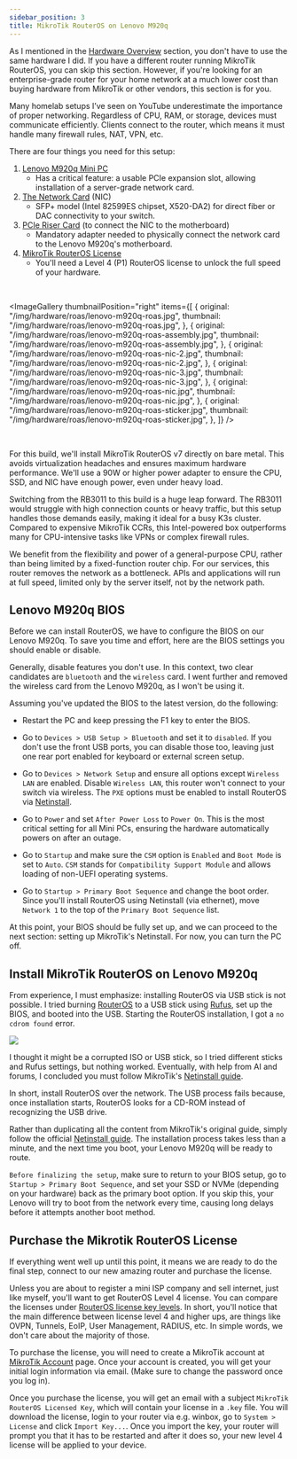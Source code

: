```yaml
---
sidebar_position: 3
title: MikroTik RouterOS on Lenovo M920q
---
```


As I mentioned in the [Hardware Overview](../../hardware-raspberry-pi-setup/hardware.mdx) section, you don't have to use the same hardware I did. If you have a different router running MikroTik RouterOS, you can skip this section. However, if you're looking for an enterprise-grade router for your home network at a much lower cost than buying hardware from MikroTik or other vendors, this section is for you.

Many homelab setups I’ve seen on YouTube underestimate the importance of proper networking. Regardless of CPU, RAM, or storage, devices must communicate efficiently. Clients connect to the router, which means it must handle many firewall rules, NAT, VPN, etc.

There are four things you need for this setup:

1. [Lenovo M920q Mini PC](https://www.ebay.com/sch/i.html?_nkw=Lenovo+M920Q&_sacat=0&_from=R40&_trksid=p2332490.m570.l1313)
   - Has a critical feature: a usable PCIe expansion slot, allowing installation of a server-grade network card.
2. [The Network Card](https://www.aliexpress.com/item/1005005920672631.html?spm=a2g0o.order_list.order_list_main.11.329f180254cPlG) (NIC)
   - SFP+ model (Intel 82599ES chipset, X520-DA2) for direct fiber or DAC connectivity to your switch.
3. [PCIe Riser Card](https://www.aliexpress.com/item/1005007593015885.html?spm=a2g0o.order_list.order_list_main.5.329f180254cPlG) (to connect the NIC to the motherboard)
   - Mandatory adapter needed to physically connect the network card to the Lenovo M920q's motherboard.
4. [MikroTik RouterOS License](https://help.mikrotik.com/docs/spaces/ROS/pages/328149/RouterOS+license+keys)
   - You'll need a Level 4 (P1) RouterOS license to unlock the full speed of your hardware.

<br />


<ImageGallery
  thumbnailPosition="right"
  items={[
    {
      original: "/img/hardware/roas/lenovo-m920q-roas.jpg",
      thumbnail: "/img/hardware/roas/lenovo-m920q-roas.jpg",
    },
    {
      original: "/img/hardware/roas/lenovo-m920q-roas-assembly.jpg",
      thumbnail: "/img/hardware/roas/lenovo-m920q-roas-assembly.jpg",
    },
    {
      original: "/img/hardware/roas/lenovo-m920q-roas-nic-2.jpg",
      thumbnail: "/img/hardware/roas/lenovo-m920q-roas-nic-2.jpg",
    },
    {
      original: "/img/hardware/roas/lenovo-m920q-roas-nic-3.jpg",
      thumbnail: "/img/hardware/roas/lenovo-m920q-roas-nic-3.jpg",
    },
    {
      original: "/img/hardware/roas/lenovo-m920q-roas-nic.jpg",
      thumbnail: "/img/hardware/roas/lenovo-m920q-roas-nic.jpg",
    },
    {
      original: "/img/hardware/roas/lenovo-m920q-roas-sticker.jpg",
      thumbnail: "/img/hardware/roas/lenovo-m920q-roas-sticker.jpg",
    },
  ]}
/>

<br />

For this build, we'll install MikroTik RouterOS v7 directly on bare metal. This avoids virtualization headaches and ensures maximum hardware performance. We'll use a 90W or higher power adapter to ensure the CPU, SSD, and NIC have enough power, even under heavy load.

Switching from the RB3011 to this build is a huge leap forward. The RB3011 would struggle with high connection counts or heavy traffic, but this setup handles those demands easily, making it ideal for a busy K3s cluster. Compared to expensive MikroTik CCRs, this Intel-powered box outperforms many for CPU-intensive tasks like VPNs or complex firewall rules.

We benefit from the flexibility and power of a general-purpose CPU, rather than being limited by a fixed-function router chip. For our services, this router removes the network as a bottleneck. APIs and applications will run at full speed, limited only by the server itself, not by the network path.

## Lenovo M920q BIOS

Before we can install RouterOS, we have to configure the BIOS on our Lenovo M920q. To save you time and effort, here are the BIOS settings you should enable or disable.

Generally, disable features you don't use. In this context, two clear candidates are `bluetooth` and the `wireless` card. I went further and removed the wireless card from the Lenovo M920q, as I won't be using it.

Assuming you've updated the BIOS to the latest version, do the following:

- Restart the PC and keep pressing the F1 key to enter the BIOS.

- Go to `Devices > USB Setup > Bluetooth` and set it to `disabled`. If you don't use the front USB ports, you can disable those too, leaving just one rear port enabled for keyboard or external screen setup.

- Go to `Devices > Network Setup` and ensure all options except `Wireless LAN` are enabled. Disable `Wireless LAN`, this router won't connect to your switch via wireless. The `PXE` options must be enabled to install RouterOS via [Netinstall](https://help.mikrotik.com/docs/spaces/ROS/pages/24805390/Netinstall).

- Go to `Power` and set `After Power Loss` to `Power On`. This is the most critical setting for all Mini PCs, ensuring the hardware automatically powers on after an outage.

- Go to `Startup` and make sure the `CSM` option is `Enabled` and `Boot Mode` is set to `Auto`. `CSM` stands for `Compatibility Support Module` and allows loading of non-UEFI operating systems.

- Go to `Startup > Primary Boot Sequence` and change the boot order. Since you'll install RouterOS using Netinstall (via ethernet), move `Network 1` to the top of the `Primary Boot Sequence` list.

At this point, your BIOS should be fully set up, and we can proceed to the next section: setting up MikroTik's Netinstall. For now, you can turn the PC off.

## Install MikroTik RouterOS on Lenovo M920q

From experience, I must emphasize: installing RouterOS via USB stick is not possible. I tried burning [RouterOS](https://mikrotik.com/software) to a USB stick using [Rufus](https://rufus.ie/en/), set up the BIOS, and booted into the USB. Starting the RouterOS installation, I got a `no cdrom found` error.

<img src="/img/mikrotik-no-cdrom-found.jpg" />

<br />

I thought it might be a corrupted ISO or USB stick, so I tried different sticks and Rufus settings, but nothing worked. Eventually, with help from AI and forums, I concluded you must follow MikroTik's [Netinstall guide](https://help.mikrotik.com/docs/spaces/ROS/pages/24805390/Netinstall).

In short, install RouterOS over the network. The USB process fails because, once installation starts, RouterOS looks for a CD-ROM instead of recognizing the USB drive.

Rather than duplicating all the content from MikroTik's original guide, simply follow the official [Netinstall guide](https://help.mikrotik.com/docs/spaces/ROS/pages/24805390/Netinstall). The installation process takes less than a minute, and the next time you boot, your Lenovo M920q will be ready to route.

`Before finalizing the setup`, make sure to return to your BIOS setup, go to `Startup > Primary Boot Sequence`, and set your SSD or NVMe (depending on your hardware) back as the primary boot option. If you skip this, your Lenovo will try to boot from the network every time, causing long delays before it attempts another boot method.

## Purchase the Mikrotik RouterOS License

If everything went well up until this point, it means we are ready to do the final step, connect to our new amazing router and purchase the license.

Unless you are about to register a mini ISP company and sell internet, just like myself, you'll want to get RouterOS Level 4 license. You can compare the licenses under [RouterOS license key levels](https://help.mikrotik.com/docs/spaces/ROS/pages/328149/RouterOS+license+keys#RouterOSlicensekeys-RouterOSlicensekeylevels). In short, you'll notice that the main difference between license level 4 and higher ups, are things like OVPN, Tunnels, EoIP, User Management, RADIUS, etc. In simple words, we don't care about the majority of those.

To purchase the license, you will need to create a MikroTik account at [MikroTik Account](https://mikrotik.com/client/) page. Once your account is created, you will get your initial login information via email. (Make sure to change the password once you log in).

Once you purchase the license, you will get an email with a subject `MikroTik RouterOS Licensed Key`, which will contain your license in a `.key` file. You will download the license, login to your router via e.g. winbox, go to `System > License` and click `Import Key...`. Once you import the key, your router will prompt you that it has to be restarted and after it does so, your new level 4 license will be applied to your device.
